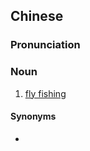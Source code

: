 {{also|飞钓}}
==Chinese==
{{zh-forms|s=飞钓}}

===Pronunciation===
{{zh-pron
|m=fēidiào
|cat=n
}}

===Noun===
{{zh-noun}}

# [[fly fishing]]

====Synonyms====
* {{zh-l|飛蠅釣}}

{{zh-cat|Fishing}}